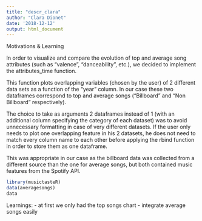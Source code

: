 ```yaml
---
title: "descr_clara"
author: "Clara Dionet"
date: '2018-12-12'
output: html_document
---
```


Motivations & Learning

In order to visualize and compare the evolution of top and average song attributes (such as "valence", "danceability", etc.), we decided to implement the attributes_time function. 

This function plots overlapping variables (chosen by the user) of 2 different data sets as a function of the "year" column. In our case these two dataframes correspond to top and average songs ("Billboard" and "Non Billboard" respectively).

The choice to take as arguments 2 dataframes instead of 1 (with an additional column specifying the category of each dataset) was to avoid unnecessary formatting in case of very different datasets. If the user only needs to plot one overlapping feature in his 2 datasets, he does not need to match every column name to each other before applying the rbind function in order to store them as one dataframe. 

This was appropriate in our case as the billboard data was collected from a different source than the one for average songs, but both contained music features from the Spotify API.


```r
library(musictasteR)
data(averagesongs)
data
```


Learnings:
- at first we only had the top songs chart
- integrate average songs easily
